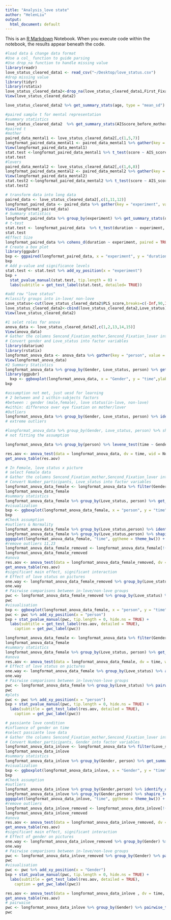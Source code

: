 ```yaml
---
title: "Analysis_love state"
author: "HelenLiu"
output:
  html_document: default
---
```

This is an [R Markdown](http://rmarkdown.rstudio.com) Notebook. When you execute code within the notebook, the results appear beneath the code. 
```r
#load data & change data format 
#Use a col_ function to guide parsing
#Use drop_na function to handle missing value
library(readr)
love_status_cleared_data1 <- read_csv("~/Desktop/love_status.csv")
#drop missing value 
library(tidyr)
library(rstatix)
love_status_cleared_data2<-drop_na(love_status_cleared_data1,First_Fixation_neurual)
View(love_status_cleared_data2)
```
```r
love_status_cleared_data2 %>% get_summary_stats(age, type = "mean_sd")
```
```r
#paired sample t for mental representation
#summary statistics 
love_status_cleared_data2  %>% get_summary_stats(AISscore_before_mother ,AISscore_before_lover,AISscore_after_mother,AISscore_after_lover,  type = "mean_sd")
#paired t
#mother 
paired_data_mental1 <- love_status_cleared_data2[,c(1,5,7)]
longformat_paired_data_mental1 <- paired_data_mental1 %>% gather(key = "AIS_score", value = "score"  ,AISscore_before_mother,AISscore_after_mother)
View(longformat_paired_data_mental1)
stat.test <-longformat_paired_data_mental1 %>% t_test(score ~ AIS_score, paired = TRUE) %>% add_significance()
stat.test
#lovers 
paired_data_mental2 <- love_status_cleared_data2[,c(1,6,8)]
longformat_paired_data_mental2 <- paired_data_mental2 %>% gather(key = "AIS_score", value = "score"  ,AISscore_before_lover,AISscore_after_lover)
View(longformat_paired_data_mental2)
stat.test2 <-longformat_paired_data_mental2 %>% t_test(score ~ AIS_score, paired = TRUE) %>% add_significance()
stat.test2
```
```r
# transform data into long data 
paired_data <- love_status_cleared_data2[,c(1,11,12)]
longformat_paired_data <- paired_data %>% gather(key = "experiment", value = "duration"  ,First_Fixation_neurual,Second_Fixation_totaltime)
View(longformat_paired_data)
# Summary statistics
longformat_paired_data %>% group_by(experiment) %>% get_summary_stats(duration, type = "mean_sd")
# t-test
stat.test <- longformat_paired_data  %>% t_test(duration ~ experiment, paired = TRUE) %>% add_significance()
stat.test
#Effect Size  
longformat_paired_data %>% cohens_d(duration ~ experiment, paired = TRUE)
# Create a box plot
library(ggpubr)
bxp <- ggpaired(longformat_paired_data, x = "experiment", y = "duration", order = c("First_Fixation_neurual", "Second_Fixation_totaltime"), ylab = "Duration", xlab = "Experiments", fill = "experiment", palette = "jco")
bxp
# Add p-value and significance levels
stat.test <- stat.test %>% add_xy_position(x = "experiment")
bxp + 
  stat_pvalue_manual(stat.test, tip.length = 0) +
  labs(subtitle = get_test_label(stat.test, detailed= TRUE))
```
```r
#add row "love status"
#classify groups into in-love/ non-love 
Love_status<-cut(love_status_cleared_data2$PLS_score,breaks=c(-Inf,90,Inf),labels = c("non_love","in_love"))
love_status_cleared_data2<-cbind(love_status_cleared_data2,Love_status)
View(love_status_cleared_data2)
```
```r
#1 selet roles for anova 
anova_data <- love_status_cleared_data2[,c(1,2,13,14,15)]
View(anova_data)
# Gather the columns Sencond_Fixation_mother,Sencond_Fixation_lover into long format.
# Convert gender and Love_status into factor variables
library(datarium)
library(rstatix)
longformat_anova_data <- anova_data %>% gather(key = "person", value = "time", Sencond_Fixation_mother, Sencond_Fixation_lover) %>% convert_as_factor(Gender, Love_status)
View(longformat_anova_data)
#2 Summary Statistics
longformat_anova_data %>% group_by(Gender, Love_status, person) %>% get_summary_stats(time, type = "mean_sd")
library(ggpubr)
  bxp <- ggboxplot(longformat_anova_data, x = "Gender", y = "time",ylab = "Duration", color = "Love_status", palette = "simpsons", facet.by =  "person")
bxp
```
```r
#assumption not met, just uesd for learning 
# 2 between and 1 within-subjects factors
#between : gender (male,female), love status(in-love, non-love)
#within: difference over eye fixation on mother/lover
#Outliers
longformat_anova_data %>% group_by(Gender, Love_status, person) %>% identify_outliers(time)
# extreme outliers 
```
```r
#longformat_anova_data %>% group_by(Gender, Love_status, person) %>% shapiro_test(time) 
# not fitting the assumption
```
```r
longformat_anova_data %>% group_by(person) %>% levene_test(time ~ Gender*Love_status)
```
```r
res.aov <- anova_test(data = longformat_anova_data, dv = time, wid = Number_participant, within = person, between = c(Gender, Love_status))
get_anova_table(res.aov)
```
```r
# In Female, love status x picture 
# select Female data
# Gather the columns Sencond_Fixation_mother,Sencond_Fixation_lover into long format.
# Convert Number_participants, Love_status into factor variables
longformat_anova_data_female <- longformat_anova_data %>% filter(Gender == "Female") %>% convert_as_factor(Number_participant)
longformat_anova_data_female
#summary statistics
longformat_anova_data_female %>% group_by(Love_status, person) %>% get_summary_stats(time, type = "mean_sd")
#visualization
bxp <- ggboxplot(longformat_anova_data_female, x = "person", y = "time", color = "Love_status", palette = "jco")
bxp
#Check assumption 
#outliers & Normality
longformat_anova_data_female %>% group_by(Love_status,person) %>% identify_outliers(time)
longformat_anova_data_female %>% group_by(Love_status,person) %>% shapiro_test(time)
ggqqplot(longformat_anova_data_female, "time", ggtheme = theme_bw()) + facet_grid(person ~ Love_status, labeller = "label_both")
#remove outliers 11,23
longformat_anova_data_female_removed <- longformat_anova_data_female[!(longformat_anova_data_female$Number_participant =="11" | longformat_anova_data_female$Number_participant=="23"),]
longformat_anova_data_female_removed
#anova 
res.aov <- anova_test(data = longformat_anova_data_female_removed, dv = time, wid = Number_participant, between = Love_status, within = person)
get_anova_table(res.aov) 
#significant main effect, significant interaction
# Effect of love status on pictures 
one.way <- longformat_anova_data_female_removed %>% group_by(Love_status) %>% anova_test(dv = time, wid = Number_participant, within = person) %>% get_anova_table() %>% adjust_pvalue(method = "bonferroni")
one.way
# Pairwise comparisons between in-love/non-love groups
pwc <- longformat_anova_data_female_removed %>% group_by(Love_status) %>% pairwise_t_test(time ~ person, paired = TRUE, p.adjust.method = "bonferroni")
pwc
#visualisation 
bxp <- ggboxplot(longformat_anova_data_female, x = "person", y = "time", color = "Love_status", palette = "jco")
pwc <- pwc %>% add_xy_position(x = "person")
bxp + stat_pvalue_manual(pwc, tip.length = 0, hide.ns = TRUE) +
  labs(subtitle = get_test_label(res.aov, detailed = TRUE),
    caption = get_pwc_label(pwc))
```
```r
longformat_anova_data_female <- longformat_anova_data %>% filter(Gender == "Female") %>% convert_as_factor(Number_participant)
longformat_anova_data_female
#summary statistics
longformat_anova_data_female %>% group_by(Love_status, person) %>% get_summary_stats(time, type = "mean_sd")
#anova 
res.aov <- anova_test(data = longformat_anova_data_female, dv = time, wid = Number_participant, between = Love_status, within = person)
# Effect of love status on pictures 
one.way <- longformat_anova_data_female %>% group_by(Love_status) %>% anova_test(dv = time, wid = Number_participant, within = person) %>% get_anova_table() %>% adjust_pvalue(method = "bonferroni")
one.way
# Pairwise comparisons between in-love/non-love groups
pwc <- longformat_anova_data_female %>% group_by(Love_status) %>% pairwise_t_test(time ~ person, paired = TRUE, p.adjust.method = "bonferroni")
pwc
#plots 
pwc <- pwc %>% add_xy_position(x = "person")
bxp + stat_pvalue_manual(pwc, tip.length = 0, hide.ns = TRUE) +
  labs(subtitle = get_test_label(res.aov, detailed = TRUE),
    caption = get_pwc_label(pwc))
```
```r
# passiante love condition 
#influence of gender on time 
#select passiante love data
# Gather the columns Sencond_Fixation_mother,Sencond_Fixation_lover into long format.
# Convert Number_participants, Gender into factor variables
longformat_anova_data_inlove <- longformat_anova_data %>% filter(Love_status == "in_love") %>% convert_as_factor(Gender)
longformat_anova_data_inlove
#summary statistics
longformat_anova_data_inlove %>% group_by(Gender, person) %>% get_summary_stats(time, type = "mean_sd")
#visualization
bxp <- ggboxplot(longformat_anova_data_inlove, x = "Gender", y = "time", color = "person", palette = "jco")
bxp
#Check assumption 
#outliers
longformat_anova_data_inlove %>% group_by(Gender,person) %>% identify_outliers(time)
longformat_anova_data_inlove %>% group_by(Gender,person) %>% shapiro_test(time)
ggqqplot(longformat_anova_data_inlove, "time", ggtheme = theme_bw()) + facet_grid(person ~ Gender, labeller = "label_both")
#remove outliers 
longformat_anova_data_inlove_removed <- longformat_anova_data_inlove[!(longformat_anova_data_inlove$Number_participant =="11" | longformat_anova_data_inlove$Number_participant=="33"),]
longformat_anova_data_inlove_removed 
#anova 
res.aov <- anova_test(data = longformat_anova_data_inlove_removed, dv = time, wid = Number_participant, between = Gender, within = person)
get_anova_table(res.aov) 
#significant main effect, significant interaction
# Effect of gender on pictures 
one.way <- longformat_anova_data_inlove_removed %>% group_by(Gender) %>% anova_test(dv = time, wid = Number_participant, within = person) %>% get_anova_table() %>% adjust_pvalue(method = "bonferroni")
one.way
# Pairwise comparisons between in-love/non-love groups
pwc <- longformat_anova_data_inlove_removed %>% group_by(Gender) %>% pairwise_t_test(time ~ person, paired = TRUE, p.adjust.method = "bonferroni")
pwc
#visualisation 
pwc <- pwc %>% add_xy_position(x = "Gender")
bxp + stat_pvalue_manual(pwc, tip.length = 0, hide.ns = TRUE) +
  labs(subtitle = get_test_label(res.aov, detailed = TRUE),
    caption = get_pwc_label(pwc))
```
```r
res.aov <- anova_test(data = longformat_anova_data_inlove , dv = time, wid = Number_participant, between = Gender, within = person)
get_anova_table(res.aov) 
# pairwaise 
pwc <- longformat_anova_data_inlove %>% group_by(Gender) %>% pairwise_t_test(time ~ person, paired = TRUE, p.adjust.method = "bonferroni")
pwc
```







